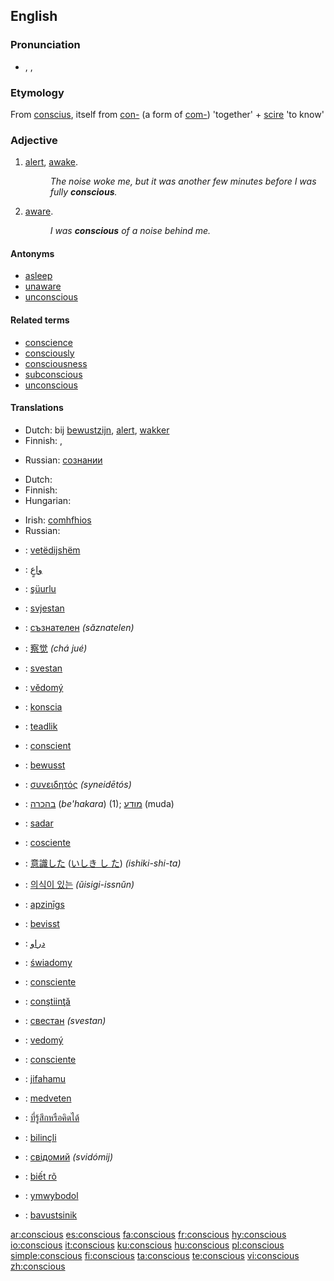 ==English==

===Pronunciation===
* {{enPR|kŏn'shəs}}, {{IPA|/ˈkɒnʃəs/}}, {{SAMPA|/"kQnS@s/}}
*: {{audio|en-us-conscious.ogg|Audio (US)}}

===Etymology===
From {{etyl|la}} [[conscius]], itself from [[con-]] (a form of [[com-]]) 'together' + [[scire]] 'to know'

===Adjective===
{{en-adj}}

# [[alert]], [[awake]].
#: ''The noise woke me, but it was another few minutes before I was fully '''conscious'''.''
# [[aware]].
#: ''I was '''conscious''' of a noise behind me.''

====Antonyms====
* [[asleep]]
* [[unaware]]
* [[unconscious]]

====Related terms====
* [[conscience]]
* [[consciously]]
* [[consciousness]]
* [[subconscious]]
* [[unconscious]]

====Translations====
{{trans-top|altert, awake}}
* Dutch: bij [[bewustzijn]], [[alert]], [[wakker]]
* Finnish: {{t-|fi|hereillä}}, {{t-|fi|taju|alt=tajuissaan}}
{{trans-mid}}
* Russian: {{t|ru|находяшийся|tr=''naxod'áš'ijs'a''|sc=Cyrl}} {{t+|ru|в|tr=v|sc=Cyrl}} [[сознание|сознании]]
{{trans-bottom}}

{{trans-top|aware}}
* Dutch: {{t+|nl|bewust}}
* Finnish: {{t-|fi|tietoinen}}
* Hungarian: {{t|hu|tudatos}}
{{trans-mid}}
* Irish: [[comhfhios]] {{m}}
* Russian: {{t|ru|сознающий|tr=''soznajúš'ij''|sc=Cyrl}}
{{trans-bottom}}

{{checktrans-top}}
* {{ttbc|Albanian}}: [[vetëdijshëm]]
* {{ttbc|Arabic}}: [[واعٍ]]
* {{ttbc|Azeri}}: [[şüurlu]]
* {{ttbc|Bosnian}}: [[svjestan]]
* {{ttbc|Bulgarian}}: [[съзнателен]] ''(săznatelen)''
* {{ttbc|Chinese}}: [[察觉]] ''(chá jué)''
* {{ttbc|Croatian}}: [[svestan]]
* {{ttbc|Czech}}: [[vědomý]]
* {{ttbc|Esperanto}}: [[konscia]]
* {{ttbc|Estonian}}: [[teadlik]]
* {{ttbc|French}}: [[conscient]]
* {{ttbc|German}}: [[bewusst]]
* {{ttbc|Greek}}: [[συνειδητός]] ''(syneidētós)''
* {{ttbc|Hebrew}}: [[בהכרה]] (''be'hakara'') (1); [[מודע]] (muda) 
* {{ttbc|Indonesian}}: [[sadar]]
* {{ttbc|Italian}}: [[cosciente]]
{{trans-mid}}
* {{ttbc|Japanese}}: [[意識した]] ([[いしき し た]]) ''(ishiki-shi-ta)''
* {{ttbc|Korean}}: [[의식이 있는]] ''(ŭisigi-issnŭn)''
* {{ttbc|Latvian}}: [[apzinīgs]]
* {{ttbc|Norwegian}}: [[bevisst]]
* {{ttbc|Persian}}: [[ﺩﺭﺍﻭ]]
* {{ttbc|Polish}}: [[świadomy]]
* {{ttbc|Portuguese}}: [[consciente]]
* {{ttbc|Romanian}}: [[conştiinţă]]
* {{ttbc|Serbian}}: [[свестан]] ''(svestan)''
* {{ttbc|Slovak}}: [[vedomý]]
* {{ttbc|Spanish}}: [[consciente]]
* {{ttbc|Swahili}}: [[jifahamu]]
* {{ttbc|Swedish}}: [[medveten]]
* {{ttbc|Thai}}: [[ที่รู้สึกหรือคิดได้]]
* {{ttbc|Turkish}}: [[bilinçli]]
* {{ttbc|Ukrainian}}: [[свідомий]] ''(svidómij)''
* {{ttbc|Vietnamese}}: [[biết rõ]]
* {{ttbc|Welsh}}: [[ymwybodol]]
* {{ttbc|Yiddish}}: [[bavustsinik]]
{{trans-bottom}}

[[ar:conscious]]
[[es:conscious]]
[[fa:conscious]]
[[fr:conscious]]
[[hy:conscious]]
[[io:conscious]]
[[it:conscious]]
[[ku:conscious]]
[[hu:conscious]]
[[pl:conscious]]
[[simple:conscious]]
[[fi:conscious]]
[[ta:conscious]]
[[te:conscious]]
[[vi:conscious]]
[[zh:conscious]]